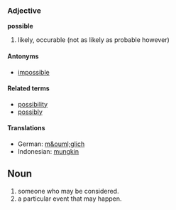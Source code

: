 ===Adjective===
'''possible'''

#likely, occurable (not as likely as probable however)

====Antonyms====
*[[impossible]]

====Related terms====
*[[possibility]]
*[[possibly]]

====Translations====
*German: [[m&ouml;glich]]
*Indonesian: [[mungkin]]

==Noun==

# someone who may be considered.
# a particular event that may happen.